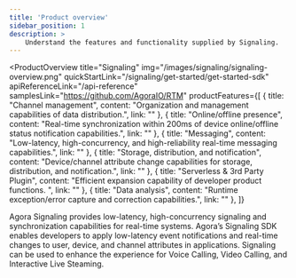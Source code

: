 ```yaml
---
title: 'Product overview'
sidebar_position: 1
description: >
    Understand the features and functionality supplied by Signaling.
---
```



<ProductOverview
  title="Signaling"
  img="/images/signaling/signaling-overview.png"
  quickStartLink="/signaling/get-started/get-started-sdk"
  apiReferenceLink="/api-reference"
  samplesLink="https://github.com/AgoraIO/RTM"
  productFeatures={[
    {
      title: "Channel management",
      content: "Organization and management capabilities of data distribution.",
      link: ""
    },
    {
      title: "Online/offline presence",
      content: "Real-time synchronization within 200ms of device online/offline status notification capabilities.",
      link: ""
    },
    {
      title: "Messaging",
      content: "Low-latency, high-concurrency, and high-reliability real-time messaging capabilities.",
      link: ""
    },
    {
      title: "Storage, distribution, and notification",
      content: "Device/channel attribute change capabilities for storage, distribution, and notification.",
      link: ""
    },
    {
      title: "Serverless & 3rd Party Plugin",
      content: "Efficient expansion capability of developer product functions. ",
      link: ""
    },
    {
      title: "Data analysis",
      content: "Runtime exception/error capture and correction capabilities.",
      link: ""
    },
  ]}

>

Agora Signaling provides low-latency, high-concurrency signaling and synchronization capabilities for real-time systems. Agora’s Signaling SDK enables developers to apply low-latency event notifications and real-time changes to user, device, and channel attributes in applications. Signaling can be used to enhance the experience for Voice Calling, Video Calling, and Interactive Live Steaming.



</ProductOverview>